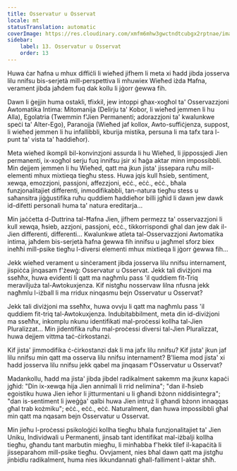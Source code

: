 ```yaml
---
title: Osservatur u Osservat
locale: mt
statusTranslation: automatic
coverImage: https://res.cloudinary.com/xmfm6mhw3gwctndtcubgx2rptnae/image/upload/v1740468922/small_cover_tratado_de_psicologia_revolucionaria_a4c0dca4e0.webp
sidebar:
    label: 13. Osservatur u Osservat
    order: 13
---
```

Huwa ċar ħafna u mhux diffiċli li wieħed jifhem li meta xi ħadd jibda josserva lilu nnifsu bis-serjetà mill-perspettiva li mhuwiex Wieħed iżda Ħafna, verament jibda jaħdem fuq dak kollu li jġorr ġewwa fih.

Dawn li ġejjin huma ostakli, tfixkil, jew intoppi għax-xogħol ta' Osservazzjoni Awtomatika Intima: Mitomanija (Delirju ta' Kobor, li wieħed jemmen li hu Alla), Egolatria (Twemmin f'Jien Permanenti; adorazzjoni ta' kwalunkwe speċi ta' Alter-Ego), Paranojja (Wieħed jaf kollox, Awto-suffiċjenza, suppost, li wieħed jemmen li hu infallibbli, kburija mistika, persuna li ma tafx tara l-punt ta' vista ta' ħaddieħor).

Meta wieħed ikompli bil-konvinzjoni assurda li hu Wieħed, li jippossjedi Jien permanenti, ix-xogħol serju fuq innifsu jsir xi ħaġa aktar minn impossibbli. Min dejjem jemmen li hu Wieħed, qatt ma jkun jista' jissepara ruħu mill-elementi mhux mixtieqa tiegħu stess. Huwa jqis kull ħsieb, sentiment, xewqa, emozzjoni, passjoni, affezzjoni, eċċ., eċċ., eċċ., bħala funzjonalitajiet differenti, inmodifikabbli, tan-natura tiegħu stess u saħansitra jiġġustifika ruħu quddiem ħaddieħor billi jgħid li dawn jew dawk id-difetti personali huma ta' natura ereditarja...

Min jaċċetta d-Duttrina tal-Ħafna Jien, jifhem permezz ta' osservazzjoni li kull xewqa, ħsieb, azzjoni, passjoni, eċċ., tikkorrispondi għal dan jew dak il-Jien differenti, differenti... Kwalunkwe atleta tal-Osservazzjoni Awtomatika intima, jaħdem bis-serjetà ħafna ġewwa fih innifsu u jagħmel sforz biex ineħħi mill-psike tiegħu l-diversi elementi mhux mixtieqa li jġorr ġewwa fih...

Jekk wieħed verament u sinċerament jibda josserva lilu nnifsu internament, jispiċċa jinqasam f'żewġ: Osservatur u Osservat. Jekk tali diviżjoni ma sseħħx, huwa evidenti li qatt ma nagħmlu pass 'il quddiem fit-Triq meraviljuża tal-Awtokuxjenza. Kif nistgħu nosservaw lilna nfusna jekk nagħmlu l-iżball li ma rridux ninqasmu bejn Osservatur u Osservat?

Jekk tali diviżjoni ma sseħħx, huwa ovvju li qatt ma nagħmlu pass 'il quddiem fit-triq tal-Awtokuxjenza. Indubitabbilment, meta din id-diviżjoni ma sseħħx, inkomplu nkunu identifikati mal-proċessi kollha tal-Jien Pluralizzat... Min jidentifika ruħu mal-proċessi diversi tal-Jien Pluralizzat, huwa dejjem vittma taċ-ċirkostanzi.

Kif jista' jimmodifika ċ-ċirkostanzi dak li ma jafx lilu nnifsu? Kif jista' jkun jaf lilu nnifsu min qatt ma osserva lilu nnifsu internament? B'liema mod jista' xi ħadd josserva lilu nnifsu jekk qabel ma jinqasam f'Osservatur u Osservat?

Madankollu, ħadd ma jista' jibda jibdel radikalment sakemm ma jkunx kapaċi jgħid: "Din ix-xewqa hija Jien annimali li rrid nelimina"; "dan il-ħsieb egoistiku huwa Jien ieħor li jitturmentani u li għandi bżonn niddisintegra"; "dan is-sentiment li jweġġa' qalbi huwa Jien intruż li għandi bżonn innaqqas għal trab kożmiku"; eċċ., eċċ., eċċ. Naturalment, dan huwa impossibbli għal min qatt ma nqasam bejn Osservatur u Osservat.

Min jieħu l-proċessi psikoloġiċi kollha tiegħu bħala funzjonalitajiet ta' Jien Uniku, Individwali u Permanenti, jinsab tant identifikat mal-iżbalji kollha tiegħu, għandu tant marbutin miegħu, li minħabba f'hekk tilef il-kapaċità li jisseparahom mill-psike tiegħu. Ovvjament, nies bħal dawn qatt ma jistgħu jinbidlu radikalment, huma nies ikkundannati għall-falliment l-aktar sħiħ.

